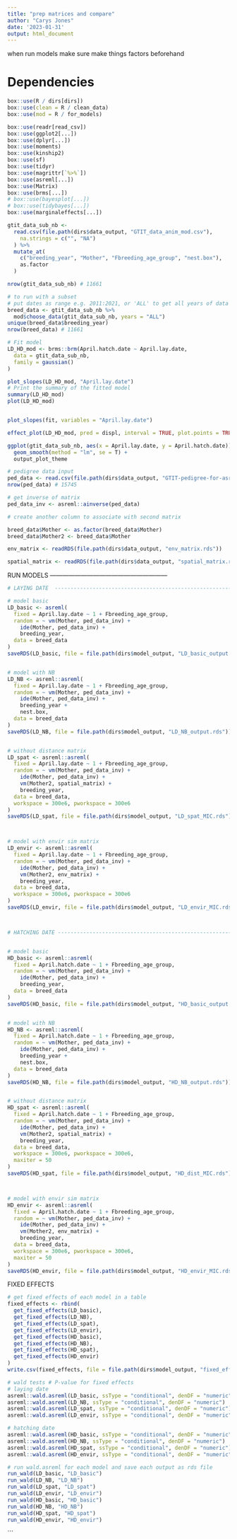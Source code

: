 ```yaml
---
title: "prep matrices and compare"
author: "Carys Jones"
date: '2023-01-31'
output: html_document
---
```


when run models make sure make things factors beforehand

# Dependencies
```r
box::use(R / dirs[dirs])
box::use(clean = R / clean_data)
box::use(mod = R / for_models)

box::use(readr[read_csv])
box::use(ggplot2[...])
box::use(dplyr[...])
box::use(moments)
box::use(kinship2)
box::use(sf)
box::use(tidyr)
box::use(magrittr[`%>%`])
box::use(asreml[...])
box::use(Matrix)
box::use(brms[...])
# box::use(bayesplot[...])
# box::use(tidybayes[...])
box::use(marginaleffects[...])
```



```r
gtit_data_sub_nb <-
  read.csv(file.path(dirs$data_output, "GTIT_data_anim_mod.csv"),
    na.strings = c("", "NA")
  ) %>%
  mutate_at(
    c("breeding_year", "Mother", "Fbreeding_age_group", "nest.box"),
    as.factor
  )

nrow(gtit_data_sub_nb) # 11661

# to run with a subset
# put dates as range e.g. 2011:2021, or 'ALL' to get all years of data
breed_data <- gtit_data_sub_nb %>%
  mod$choose_data(gtit_data_sub_nb, years = "ALL")
unique(breed_data$breeding_year)
nrow(breed_data) # 11661
```


```r
# Fit model
LD_HD_mod <- brms::brm(April.hatch.date ~ April.lay.date,
  data = gtit_data_sub_nb,
  family = gaussian()
)

plot_slopes(LD_HD_mod, "April.lay.date")
# Print the summary of the fitted model
summary(LD_HD_mod)
plot(LD_HD_mod)


plot_slopes(fit, variables = "April.lay.date")

effect_plot(LD_HD_mod, pred = displ, interval = TRUE, plot.points = TRUE)

ggplot(gtit_data_sub_nb, aes(x = April.lay.date, y = April.hatch.date)) +
  geom_smooth(method = "lm", se = T) +
  output_plot_theme
```


```r
# pedigree data input
ped_data <- read.csv(file.path(dirs$data_output, "GTIT-pedigree-for-asreml.csv"), na.strings = c("", "NA"))
nrow(ped_data) # 15745

# get inverse of matrix
ped_data_inv <- asreml::ainverse(ped_data)

# create another column to associate with second matrix

breed_data$Mother <- as.factor(breed_data$Mother)
breed_data$Mother2 <- breed_data$Mother
```


```r
env_matrix <- readRDS(file.path(dirs$data_output, "env_matrix.rds"))

spatial_matrix <- readRDS(file.path(dirs$data_output, "spatial_matrix.rds"))
```


RUN MODELS ---------------------------------------------------------


```r
# LAYING DATE  ------------------------------------------------------------

# model basic
LD_basic <- asreml(
  fixed = April.lay.date ~ 1 + Fbreeding_age_group,
  random = ~ vm(Mother, ped_data_inv) +
    ide(Mother, ped_data_inv) +
    breeding_year,
  data = breed_data
)
saveRDS(LD_basic, file = file.path(dirs$model_output, "LD_basic_output.rds"))


# model with NB
LD_NB <- asreml::asreml(
  fixed = April.lay.date ~ 1 + Fbreeding_age_group,
  random = ~ vm(Mother, ped_data_inv) +
    ide(Mother, ped_data_inv) +
    breeding_year +
    nest.box,
  data = breed_data
)
saveRDS(LD_NB, file = file.path(dirs$model_output, "LD_NB_output.rds"))


# without distance matrix
LD_spat <- asreml::asreml(
  fixed = April.lay.date ~ 1 + Fbreeding_age_group,
  random = ~ vm(Mother, ped_data_inv) +
    ide(Mother, ped_data_inv) +
    vm(Mother2, spatial_matrix) +
    breeding_year,
  data = breed_data,
  workspace = 300e6, pworkspace = 300e6
)
saveRDS(LD_spat, file = file.path(dirs$model_output, "LD_spat_MIC.rds"))



# model with envir sim matrix
LD_envir <- asreml::asreml(
  fixed = April.lay.date ~ 1 + Fbreeding_age_group,
  random = ~ vm(Mother, ped_data_inv) +
    ide(Mother, ped_data_inv) +
    vm(Mother2, env_matrix) +
    breeding_year,
  data = breed_data,
  workspace = 300e6, pworkspace = 300e6
)
saveRDS(LD_envir, file = file.path(dirs$model_output, "LD_envir_MIC.rds"))



# HATCHING DATE -----------------------------------------------------------


# model basic
HD_basic <- asreml::asreml(
  fixed = April.hatch.date ~ 1 + Fbreeding_age_group,
  random = ~ vm(Mother, ped_data_inv) +
    ide(Mother, ped_data_inv) +
    breeding_year,
  data = breed_data
)
saveRDS(HD_basic, file = file.path(dirs$model_output, "HD_basic_output.rds"))


# model with NB
HD_NB <- asreml::asreml(
  fixed = April.hatch.date ~ 1 + Fbreeding_age_group,
  random = ~ vm(Mother, ped_data_inv) +
    ide(Mother, ped_data_inv) +
    breeding_year +
    nest.box,
  data = breed_data
)
saveRDS(HD_NB, file = file.path(dirs$model_output, "HD_NB_output.rds"))


# without distance matrix
HD_spat <- asreml::asreml(
  fixed = April.hatch.date ~ 1 + Fbreeding_age_group,
  random = ~ vm(Mother, ped_data_inv) +
    ide(Mother, ped_data_inv) +
    vm(Mother2, spatial_matrix) +
    breeding_year,
  data = breed_data,
  workspace = 300e6, pworkspace = 300e6,
  maxiter = 50
)
saveRDS(HD_spat, file = file.path(dirs$model_output, "HD_dist_MIC.rds"))



# model with envir sim matrix
HD_envir <- asreml::asreml(
  fixed = April.hatch.date ~ 1 + Fbreeding_age_group,
  random = ~ vm(Mother, ped_data_inv) +
    ide(Mother, ped_data_inv) +
    vm(Mother2, env_matrix) +
    breeding_year,
  data = breed_data,
  workspace = 300e6, pworkspace = 300e6,
  maxiter = 50
)
saveRDS(HD_envir, file = file.path(dirs$model_output, "HD_envir_MIC.rds"))
```


FIXED EFFECTS 
```r
# get fixed effects of each model in a table
fixed_effects <- rbind(
  get_fixed_effects(LD_basic),
  get_fixed_effects(LD_NB),
  get_fixed_effects(LD_spat),
  get_fixed_effects(LD_envir),
  get_fixed_effects(HD_basic),
  get_fixed_effects(HD_NB),
  get_fixed_effects(HD_spat),
  get_fixed_effects(HD_envir)
)
write.csv(fixed_effects, file = file.path(dirs$model_output, "fixed_effects_table.csv"), row.names = F)

# wald tests # P-value for fixed effects
# laying date
asreml::wald.asreml(LD_basic, ssType = "conditional", denDF = "numeric")
asreml::wald.asreml(LD_NB, ssType = "conditional", denDF = "numeric")
asreml::wald.asreml(LD_spat, ssType = "conditional", denDF = "numeric")
asreml::wald.asreml(LD_envir, ssType = "conditional", denDF = "numeric")

# hatching date
asreml::wald.asreml(HD_basic, ssType = "conditional", denDF = "numeric")
asreml::wald.asreml(HD_NB, ssType = "conditional", denDF = "numeric")
asreml::wald.asreml(HD_spat, ssType = "conditional", denDF = "numeric")
asreml::wald.asreml(HD_envir, ssType = "conditional", denDF = "numeric")

# run wald.asreml for each model and save each output as rds file
run_wald(LD_basic, "LD_basic")
run_wald(LD_NB, "LD_NB")
run_wald(LD_spat, "LD_spat")
run_wald(LD_envir, "LD_envir")
run_wald(HD_basic, "HD_basic")
run_wald(HD_NB, "HD_NB")
run_wald(HD_spat, "HD_spat")
run_wald(HD_envir, "HD_envir")
```





```

